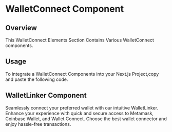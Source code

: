 
# WalletConnect Component

## Overview

This WalletConnect Elements Section Contains Various WalletConnect components.

## Usage

To integrate a WalletConnect Components into your Next.js Project,copy and paste the following code.

## WalletLinker Component

Seamlessly connect your preferred wallet with our intuitive WalletLinker. Enhance your experience with quick and secure access to Metamask, Coinbase Wallet, and Wallet Connect. Choose the best wallet connector and enjoy hassle-free transactions.

<RnTab
  componentPath="Blog/BlogGrid.tsx"
  iPhoneMockupUrl="https://itc.ua/wp-content/uploads/2023/10/IMG_0262.jpeg"
  androidMockupUrl="https://itc.ua/wp-content/uploads/2023/10/IMG_0262.jpeg"
/>
